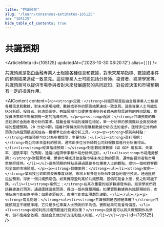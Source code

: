 ```yaml
---
title: "共識預期"
slug: "/learn/consensus-estimates-105125"
id: "105125"
hide_table_of_contents: true
---
```



# 共識預期

<ArticleMeta id={105125} updatedAt={'2023-10-30 08:20:12'} alias={`[]`} />
<div className='border-solid border-b border-t-0 my-4 border-[var(--ifm-color-gray-300)]' />

共識預測是指由金融專業人士根據各種信息和數據，對未來某項指標、數據或事件的預測結果達成一致意見。這些專業人士可能包括分析師、投資者、經濟學家等。共識預測可以提供市場參與者對未來發展趨勢的共同認知，對投資決策和市場預期有一定的指導作用。

<AIContent content={`<p><strong>定義：</strong>共識預期是指由金融專業人士根據各種信息和數據，對未來某項指標、數據或事件的預測結果達成一致意見。這些專業人士可能包括分析師、投資者、經濟學家等。共識預期可以提供市場參與者對未來發展趨勢的共同認知，對投資決策和市場預期有一定的指導作用。</p><p><strong>起源：</strong>共識預期的概念起源於金融市場分析的需求。隨着金融市場的複雜性增加，單一分析師的預測難以全面反映市場的整體預期。20 世紀中期，隨着計算機技術的發展和數據分析方法的進步，匯總多位分析師預測的共識預期逐漸成為一種標準化的市場分析工具。</p><p><strong>類別與特點：</strong>共識預期可以分為多種類型，主要包括：<ul><li><strong>盈利預期：</strong>對公司未來盈利的預測，通常由多位分析師對公司財報數據進行分析後得出。</li><li><strong>經濟指標預期：</strong>對宏觀經濟數據（如 GDP 增長率、失業率、通脹率等）的預測，通常由經濟學家和市場分析師提供。</li><li><strong>市場走勢預期：</strong>對股票市場、債券市場或其他金融市場未來走勢的預測，通常由投資者和市場策略師提供。</li></ul>這些預期的特點是通過匯總多位專業人士的觀點，提供一個相對客觀和全面的市場預期。</p><p><strong>具體案例：</strong><ul><li><strong>案例一：</strong>某科技公司即將發佈季度財報，市場上有多位分析師對其盈利進行預測。通過匯總這些預測，得出一個共識預期值。如果實際盈利高於共識預期，股價可能會上漲；反之則可能下跌。</li><li><strong>案例二：</strong>在某次重要的經濟數據發佈前，經濟學家們對該數據進行預測。通過匯總這些預測，得出一個共識預期值。如果實際數據與共識預期相符，市場反應可能較為平穩；如果差距較大，市場可能會出現劇烈波動。</li></ul></p><p><strong>常見問題：</strong><ul><li><strong>共識預期是否總是準確？</strong>共識預期並不總是準確，它只是多位專業人士預測的平均值，實際結果可能會有偏差。</li><li><strong>如何利用共識預期進行投資決策？</strong>投資者可以將共識預期作為參考，但不應完全依賴，應結合其他分析方法和個人判斷。</li></ul></p>`} id={105125} />
